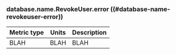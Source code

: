 ### database.name.RevokeUser.error ((#database-name-revokeuser-error))

Metric type | Units | Description
----------- | ----- | -----------
BLAH     | BLAH    | BLAH